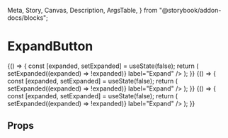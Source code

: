  Meta,
  Story,
  Canvas,
  Description,
  ArgsTable,
} from "@storybook/addon-docs/blocks";

<Meta title="ExpandButton" component={ExpandButton} />

# ExpandButton

<Description />

<Canvas>
  <Story name="More">
    {() => {
      const [expanded, setExpanded] = useState(false);
      return (
        <ExpandButton
          expanded={expanded}
          onClick={() => setExpanded((expanded) => !expanded)}
          label="Expand"
        />
      );
    }}
  </Story>
  <Story name="Less">
    {() => {
      const [expanded, setExpanded] = useState(false);
      return (
        <ExpandButton
          arrow="less"
          expanded={expanded}
          onClick={() => setExpanded((expanded) => !expanded)}
          label="Expand"
        />
      );
    }}
  </Story>
  <Story name="Primary">
    {() => {
      const [expanded, setExpanded] = useState(false);
      return (
        <ExpandButton
          color="primary"
          expanded={expanded}
          onClick={() => setExpanded((expanded) => !expanded)}
          label="Expand"
        />
      );
    }}
  </Story>
  <Story name="Disabled">
    <ExpandButton disabled label="Disabled" />
  </Story>
</Canvas>

## Props

<ArgsTable of={ExpandButton} />
